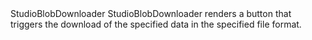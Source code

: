 
<Meta of={StudioBlobDownloaderStories} />

<Heading level={1} size='small'>
  StudioBlobDownloader
</Heading>
<Paragraph>
  StudioBlobDownloader renders a button that triggers the download of the specified data in the
  specified file format.
</Paragraph>

<Canvas of={StudioBlobDownloaderStories.Preview} />

